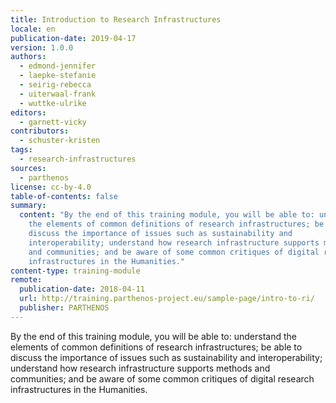 ```yaml
---
title: Introduction to Research Infrastructures
locale: en
publication-date: 2019-04-17
version: 1.0.0
authors:
  - edmond-jennifer
  - laepke-stefanie
  - seirig-rebecca
  - uiterwaal-frank
  - wuttke-ulrike
editors:
  - garnett-vicky
contributors:
  - schuster-kristen
tags:
  - research-infrastructures
sources:
  - parthenos
license: cc-by-4.0
table-of-contents: false
summary:
  content: "By the end of this training module, you will be able to: understand
    the elements of common definitions of research infrastructures; be able to
    discuss the importance of issues such as sustainability and
    interoperability; understand how research infrastructure supports methods
    and communities; and be aware of some common critiques of digital research
    infrastructures in the Humanities."
content-type: training-module
remote:
  publication-date: 2018-04-11
  url: http://training.parthenos-project.eu/sample-page/intro-to-ri/
  publisher: PARTHENOS
---
```

By the end of this training module, you will be able to: understand the elements of common definitions of research infrastructures; be able to discuss the importance of issues such as sustainability and interoperability; understand how research infrastructure supports methods and communities; and be aware of some common critiques of digital research infrastructures in the Humanities.

<ExternalResource title="Interested in learning more?" subtitle="Check out Introduction to Research Infrastructures on PARTHENOS" url="http://training.parthenos-project.eu/sample-page/intro-to-ri/" />
